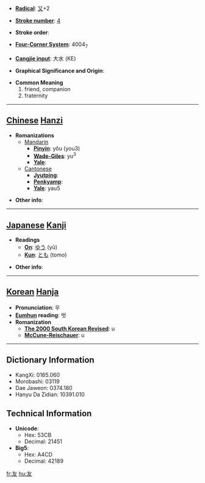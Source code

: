 * '''[[Wiktionary:Chinese radical index| Radical]]''': [[Wiktionary:Chinese radical index 又|又]]+2

* '''[[Wiktionary:Chinese total strokes index|Stroke number]]''': [[Wiktionary:Chinese total strokes index 4|4]]

* '''Stroke order''': 

* '''[[Wiktionary:Chinese four corner index|Four-Corner System]]''': 4004<sub>7</sub>

* '''[[Wiktionary:Chinese Cangjie index|Cangjie input]]''': 大水 (KE)

* '''Graphical Significance and Origin''': 

* '''Common Meaning'''
*#friend, companion
*# fraternity


----

== [[Chinese]] [[Hanzi]] ==

* '''Romanizations'''
** [[Mandarin]]
*** '''[[Pinyin]]''': yǒu (you3)
*** '''[[Wade-Giles]]''': yu<sup>3</sup>
*** '''[[Yale]]''': 
**[[Cantonese]]
***'''[[Jyutping]]''':
***'''[[Penkyamp]]''': 
***'''[[Yale]]''': yau5

* '''Other info''': 

----

== [[Japanese]] [[Kanji]] ==

* '''Readings'''
** '''[[On]]''': [[ゆう]] (yū)
** '''[[Kun]]''': [[とも]] (tomo)

* '''Other info''':  

----

== [[Korean]] [[Hanja]] ==

* '''Pronunciation''': 우
* '''[[Eumhun]] reading''': 벗
* '''Romanization'''
** '''[[The 2000 South Korean Revised Romanization|The 2000 South Korean Revised]]''': u
** '''[[McCune-Reischauer]]''': u

----

== Dictionary Information ==

* KangXi: 0165.060
* Morobashi: 03119
* Dae Jaweon: 0374.180
* Hanyu Da Zidian: 10391.010

== Technical Information ==

* '''Unicode''':
** Hex: 53CB
** Decimal: 21451
* '''Big5''':
** Hex: A4CD
** Decimal: 42189

[[fr:友]]
[[hu:友]]